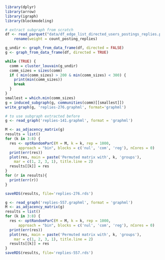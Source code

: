 ```r
library(dplyr)
library(arrow)
library(igraph)
library(blockmodeling)
```


```r
# extract subgraph from scratch
df <- read_parquet("data/df_edge_list_directed_users_postings_replies.parquet") %>%
    rename(weight = count_posting_replies)

g_undir <- graph_from_data_frame(df, directed = FALSE)
g <- graph_from_data_frame(df, directed = TRUE)

while (TRUE) {
  comm = cluster_louvain(g_undir)
  comm_sizes = sizes(comm)
  if ( min(comm_sizes) > 200 & min(comm_sizes) < 300) {
    print(min(comm_sizes))
    break
  }
}
smallest = which.min(comm_sizes)
g = induced_subgraph(g, communities(comm)[[smallest]])
write_graph(g, 'replies-276.graphml', format='graphml')

# to use subgraph extracted before
g <- read_graph('replies-141.graphml', format = 'graphml')
```


```r
M <- as_adjacency_matrix(g)
results = list()
for (k in 3:8) {
  res <- optRandomParC(M = M, k = k, rep = 1000,
      approach = "bin", blocks = c('nul', 'com', 'reg'), nCores = 0)
  print(err(res))
  plot(res, main = paste('Permuted matrix with', k, 'groups'),
    mar = c(1, 2, 3, 1), title.line = 2)
  results[[k]] = res
}
for (r in results){
  print(err(r))
}
```
```r
saveRDS(results, file='replies-276.rds')
```

```r
g <- read_graph('replies-557.graphml', format = 'graphml')
M <- as_adjacency_matrix(g)
results = list()
for (k in 3:8) {
  res <- optRandomParC(M = M, k = k, rep = 1000,
      approach = "bin", blocks = c('nul', 'com', 'reg'), nCores = 0)
  print(err(res))
  plot(res, main = paste('Permuted matrix with', k, 'groups'),
    mar = c(1, 2, 3, 1), title.line = 2)
  results[[k]] = res
}
saveRDS(results, file='replies-557.rds')
```

